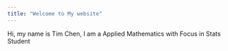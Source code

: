```yaml
---
title: "Welcome to My website"
---
```


Hi, my name is Tim Chen, I am a Applied Mathematics with Focus in Stats Student
